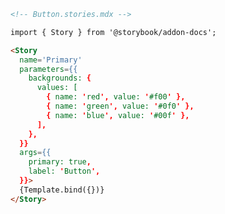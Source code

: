 ```md
<!-- Button.stories.mdx -->

import { Story } from '@storybook/addon-docs';

<Story
  name='Primary'
  parameters={{
    backgrounds: {
      values: [
        { name: 'red', value: '#f00' },
        { name: 'green', value: '#0f0' },
        { name: 'blue', value: '#00f' },
      ],
    },
  }}
  args={{
    primary: true,
    label: 'Button',
  }}>
  {Template.bind({})}
</Story>
```